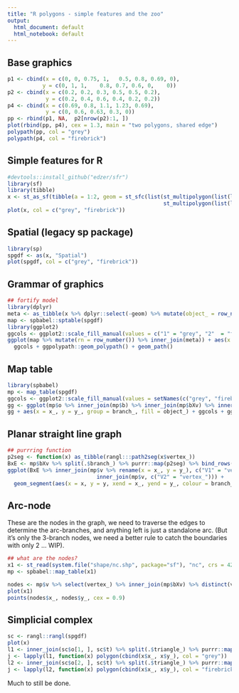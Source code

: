 ```yaml
---
title: "R polygons - simple features and the zoo"
output:
  html_document: default
  html_notebook: default
---
```


## Base graphics


```r
p1 <- cbind(x = c(0, 0, 0.75, 1,   0.5, 0.8, 0.69, 0), 
           y = c(0, 1, 1,    0.8, 0.7, 0.6, 0,    0))
p2 <- cbind(x = c(0.2, 0.2, 0.3, 0.5, 0.5, 0.2), 
            y = c(0.2, 0.4, 0.6, 0.4, 0.2, 0.2))
p4 <- cbind(x = c(0.69, 0.8, 1.1, 1.23, 0.69), 
            y = c(0, 0.6, 0.63, 0.3, 0))
pp <- rbind(p1, NA,  p2[nrow(p2):1, ])
plot(rbind(pp, p4), cex = 1.3, main = "two polygons, shared edge")
polypath(pp, col = "grey")
polypath(p4, col = "firebrick")

```

## Simple features for R

```r
#devtools::install_github("edzer/sfr")
library(sf)
library(tibble)
x <- st_as_sf(tibble(a = 1:2, geom = st_sfc(list(st_multipolygon(list(list(p1, p2[rev(seq(nrow(p2))), ]))),  
                                                 st_multipolygon(list(list(p4)))))))
plot(x, col = c("grey", "firebrick"))
```

## Spatial (legacy sp package)

```r
library(sp)
spgdf <- as(x, "Spatial")
plot(spgdf, col = c("grey", "firebrick"))
```


## Grammar of graphics

```r
## fortify model
library(dplyr)
meta <- as_tibble(x %>% dplyr::select(-geom) %>% mutate(object_ = row_number()))
map <- spbabel::sptable(spgdf)
library(ggplot2)
ggcols <- ggplot2::scale_fill_manual(values = c("1" = "grey", "2"  = "firebrick")) 
ggplot(map %>% mutate(rn = row_number()) %>% inner_join(meta)) + aes(x = x_, y = y_, group = branch_, fill = factor(object_)) +
  ggcols + ggpolypath::geom_polypath() + geom_path()
```

## Map table

```r
library(spbabel)
mp <- map_table(spgdf)
ggcols <- ggplot2::scale_fill_manual(values = setNames(c("grey", "firebrick"), mp$o$object_))
gg <- ggplot(mp$o %>% inner_join(mp$b) %>% inner_join(mp$bXv) %>% inner_join(mp$v))
gg + aes(x = x_, y = y_, group = branch_, fill = object_) + ggcols + ggpolypath::geom_polypath() + geom_path(lwd = 2)
```


## Planar straight line graph

```r
## purrring function
p2seg <- function(x) as_tibble(rangl:::path2seg(x$vertex_))
BxE <- mp$bXv %>% split(.$branch_) %>% purrr::map(p2seg) %>% bind_rows(.id = "branch_")
ggplot(BxE %>% inner_join(mp$v %>% rename(x = x_, y = y_), c("V1" = "vertex_")) %>% 
                            inner_join(mp$v, c("V2" = "vertex_"))) + 
  geom_segment(aes(x = x, y = y, xend = x_, yend = y_, colour = branch_))

```


## Arc-node

These are the nodes in the graph, we need to traverse the edges to determine the arc-branches, and anything left is just a standalone arc. (But it's only the 3-branch nodes, we need a better rule to catch the boundaries with only 2 ... WIP). 

```r
## what are the nodes?
x1 <- st_read(system.file("shape/nc.shp", package="sf"), "nc", crs = 4267)
mp <- spbabel::map_table(x1)

nodes <- mp$v %>% select(vertex_) %>% inner_join(mp$bXv) %>% distinct(vertex_, branch_) %>% group_by(vertex_) %>% mutate(nb = n()) %>%  ungroup() %>% filter(nb > 2) %>% distinct(vertex_) %>% inner_join(mp$v)
plot(x1)
points(nodes$x_, nodes$y_, cex = 0.9)
```

## Simplicial complex

```r
sc <- rangl::rangl(spgdf)
plot(x)
l1 <- inner_join(sc$o[1, ], sc$t) %>% split(.$triangle_) %>% purrr::map(function(x) inner_join(x, sc$tXv) %>% inner_join(sc$v)) 
j <- lapply(l1, function(x) polygon(cbind(x$x_, x$y_), col = "grey"))
l2 <- inner_join(sc$o[2, ], sc$t) %>% split(.$triangle_) %>% purrr::map(function(x) inner_join(x, sc$tXv) %>% inner_join(sc$v)) 
j <- lapply(l2, function(x) polygon(cbind(x$x_, x$y_), col = "firebrick"))


```

Much to still be done. 


